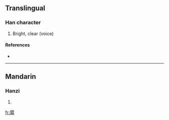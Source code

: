 {{also|朗}}
==Translingual==

===Han character===
{{Han char|rn=74|rad=月|as=12|sn=16|four=|canj=月月月月 (BBBB)}}

# Bright, clear (voice)

====References====
* {{Han ref|kx=0506.330|dkj=14402|dj=0887.260|hdz=32113.010|uh=6724|ud=26404}}

----

==Mandarin==

===Hanzi===
{{cmn-hanzi|pin=[[lǎng]] ([[lang3]])|wg=lang<sup>3</sup>}}

# {{defn|Mandarin}}

[[fr:朤]]